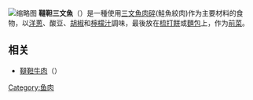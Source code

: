 [[File:Bristol_Bay_Salmon_Tartare_0440_(7564711524).jpg|缩略图]]
'''韃靼三文魚'''（{{lang-en|Salmon tartare}}）是一種使用[[鮭魚|三文魚]][[絞肉|肉碎]](鮭魚絞肉)作为主要材料的食物，以[[洋蔥|洋蔥]]、酸豆、[[黑胡椒|胡椒]]和[[柠檬|檸檬汁]]調味，最後放在[[梳打餅|梳打餅]]或[[麵包|麵包]]上，作为[[前菜|前菜]]。

== 相关 ==
* [[韃靼牛肉|韃靼牛肉]]（{{lang|en|Steak tartare}}）
{{salmon}}
[[Category:鱼肉|Category:鱼肉]]
